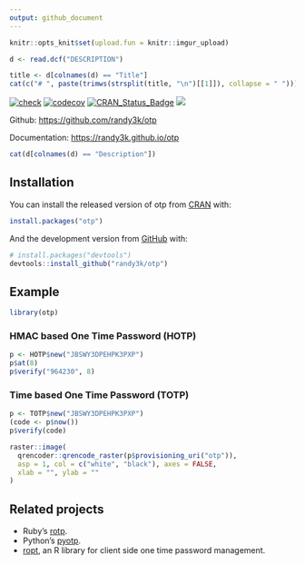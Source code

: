 ```yaml
---
output: github_document
---
```


<!-- README.md is generated from README.Rmd. Please edit that file -->

```r
knitr::opts_knit$set(upload.fun = knitr::imgur_upload)
```

```r
d <- read.dcf("DESCRIPTION")
```

```r
title <- d[colnames(d) == "Title"]
cat(c("# ", paste(trimws(strsplit(title, "\n")[[1]]), collapse = " ")))
```

[![check](https://github.com/randy3k/otp/actions/workflows/check.yaml/badge.svg)](https://github.com/randy3k/otp/actions/workflows/check.yaml)
[![codecov](https://codecov.io/gh/randy3k/otp/branch/master/graph/badge.svg)](https://app.codecov.io/gh/randy3k/otp)
[![CRAN\_Status\_Badge](http://www.r-pkg.org/badges/version/otp)](https://cran.r-project.org/package=otp)
[![](http://cranlogs.r-pkg.org/badges/grand-total/otp)](https://cran.r-project.org/package=otp)


Github: [https://github.com/randy3k/otp](https://github.com/randy3k/otp)

Documentation: [https://randy3k.github.io/otp](https://randy3k.github.io/otp/)

```r
cat(d[colnames(d) == "Description"])
```

## Installation

You can install the released version of otp from [CRAN](https://CRAN.R-project.org) with:

``` r
install.packages("otp")
```

And the development version from [GitHub](https://github.com/) with:

``` r
# install.packages("devtools")
devtools::install_github("randy3k/otp")
```
## Example

```r
library(otp)
```

### HMAC based One Time Password (HOTP)

```r
p <- HOTP$new("JBSWY3DPEHPK3PXP")
p$at(8)
p$verify("964230", 8)
```

### Time based One Time Password (TOTP)

```r
p <- TOTP$new("JBSWY3DPEHPK3PXP")
(code <- p$now())
p$verify(code)
```

```r
raster::image(
  qrencoder::qrencode_raster(p$provisioning_uri("otp")),
  asp = 1, col = c("white", "black"), axes = FALSE,
  xlab = "", ylab = ""
)
```

## Related projects

- Ruby's [rotp](https://github.com/mdp/rotp).
- Python's [pyotp](https://github.com/pyauth/pyotp).
- [ropt](https://github.com/wrathematics/rotp), an R library for client side one time password management.
